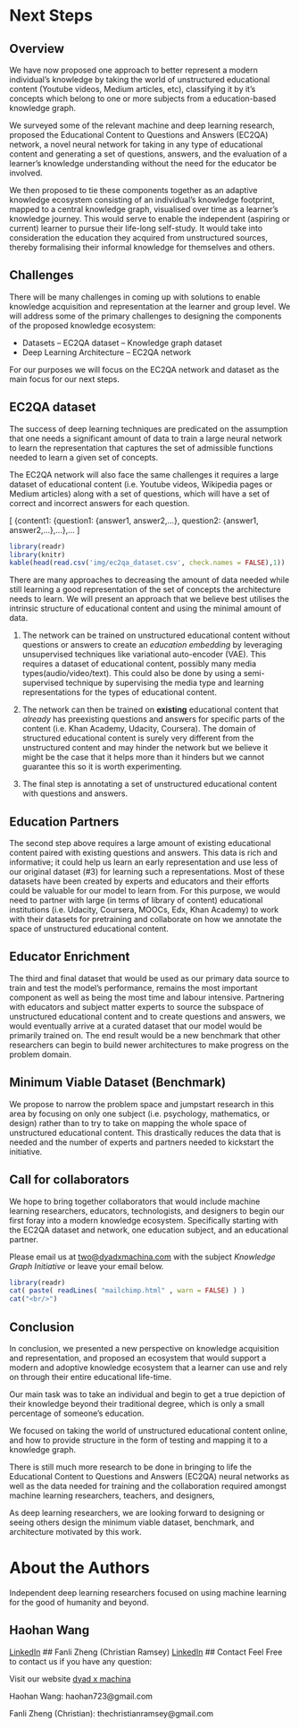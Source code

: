 
# Next Steps

## Overview
We have now proposed one approach to better represent a modern individual's knowledge by taking the world of unstructured educational content (Youtube videos, Medium articles, etc), classifying it by it's concepts which belong to one or more subjects from a education-based knowledge graph.

We surveyed some of the relevant machine and deep learning research, proposed the Educational Content to Questions and Answers (EC2QA) network, a novel neural network for taking in any type of educational content and generating a set of questions, answers, and the evaluation of a learner's knowledge understanding without the need for the educator be involved. 

We then proposed to tie these components together as an adaptive knowledge ecosystem consisting of an individual's knowledge footprint, mapped to a central knowledge graph, visualised over time as a learner's knowledge journey. This would serve to enable the independent (aspiring or current) learner to pursue their life-long self-study. It would take into consideration the education they acquired from unstructured sources, thereby formalising their informal knowledge for themselves and others.


## Challenges

There will be many challenges in coming up with solutions to enable knowledge acquisition and representation at the learner and group level. We will address some of the primary challenges to designing the components of the proposed knowledge ecosystem:                                                        

- Datasets
-- EC2QA dataset
-- Knowledge graph dataset
- Deep Learning Architecture
-- EC2QA network

For our purposes we will focus on the EC2QA network and dataset as the main focus for our next steps.

## EC2QA dataset
The success of deep learning techniques are predicated on the assumption that one needs a significant amount of data to train a large neural network to learn the representation that captures the set of admissible functions needed to learn a given set of concepts.

The EC2QA network will also face the same challenges it requires a large dataset of educational content (i.e. Youtube videos, Wikipedia pages or Medium articles) along with a set of questions,  which will have a set of correct and incorrect answers for each question.

\[
 \{content1: \{question1: \{answer1, answer2,...\},  question2: \{answer1, answer2,...\},...\},...
\]

```r
library(readr)
library(knitr)
kable(head(read.csv('img/ec2qa_dataset.csv', check.names = FALSE),1))

```

There are many approaches to decreasing the amount of data needed while still learning a good representation of the set of concepts the architecture needs to learn. We will present an approach that we believe best utilises the intrinsic structure of educational content and using the minimal amount of data.

1. The network can be trained on unstructured educational content without questions or answers to create an *education embedding* by leveraging unsupervised techniques like variational auto-encoder (VAE). This requires a dataset of educational content, possibly many media types(audio/video/text). This could also be done by using a semi-supervised technique by supervising the media type and learning representations for the types of educational content.


2. The network can then be trained on **existing** educational content that *already* has preexisting questions and answers for specific parts of the content (i.e. Khan Academy, Udacity, Coursera). The domain of structured educational content is surely very different from the unstructured content and may hinder the network but we believe it might be the case that it helps more than it hinders but we cannot guarantee this so it is worth experimenting.


3. The final step is annotating a set of unstructured educational content with questions and answers.


## Education Partners
The second step above requires a large amount of  existing educational content paired with existing questions and answers. This data is rich and informative; it could help us learn an early representation and use less of our original dataset (#3) for learning such a representations. Most of these datasets have been created by experts and educators and their efforts could be valuable for our model to learn from. For this purpose, we would need to partner with large (in terms of library of content) educational institutions (i.e. Udacity, Coursera, MOOCs, Edx, Khan Academy) to work with their datasets for pretraining and collaborate on how we annotate the space of unstructured educational content.

## Educator Enrichment
The third and final dataset that would be used as our primary data source to train and test the model's performance, remains the most important component as well as being the most time and labour intensive. Partnering with educators and subject matter experts to source the subspace of unstructured educational content and to create questions and answers, we would eventually arrive at a curated dataset that our model would be primarily trained on. The end result would be a new benchmark that other researchers can begin to build newer architectures to make progress on the problem domain. 

## Minimum Viable Dataset (Benchmark)
We propose to narrow the problem space and jumpstart research in this area by focusing on only one subject (i.e. psychology, mathematics, or design) rather than to try to take on mapping the whole space of unstructured educational content. This drastically reduces the data that is needed and the number of experts and partners needed to kickstart the initiative.


## Call for collaborators

We hope to bring together collaborators that would include machine learning researchers, educators, technologists, and designers to begin our first foray into a modern knowledge ecosystem. Specifically starting with the EC2QA dataset and network, one education subject, and an educational partner.

Please email us at [two@dyadxmachina.com](two@dyadxmachina.com) with the subject *Knowledge Graph Initiative* or leave your email below.

```r
library(readr)
cat( paste( readLines( "mailchimp.html" , warn = FALSE) ) )
cat("<br/>")
```

## Conclusion

In conclusion, we presented a new perspective on knowledge acquisition and representation, and proposed an ecosystem that would support a modern and adoptive knowledge ecosystem that a learner can use and rely on through their entire educational life-time.

Our main task was to take an individual and begin to get a true depiction of their knowledge beyond their traditional degree, which is only a small percentage of someone's education. 

We focused on taking the world of unstructured educational content online, and how to provide structure in the form of testing and mapping it to a knowledge graph.

There is still much more research to be done in bringing to life the Educational Content to Questions and Answers (EC2QA) neural networks as well as the data needed for training and the collaboration required amongst machine learning researchers, teachers, and designers,

As deep learning researchers, we are looking forward to designing or seeing others design the minimum viable dataset, benchmark, and architecture motivated by this work.

# About the Authors
Independent deep learning researchers focused on using machine learning for the good of humanity and beyond.

## Haohan Wang
[LinkedIn](https://www.linkedin.com/in/haohanw)
## Fanli Zheng (Christian Ramsey)
[LinkedIn](https://www.linkedin.com/in/christianramsey/)
## Contact
Feel Free to contact us if you have any question:


Visit our website [dyad x machina](dyadxmachina.com)

Haohan Wang: haohan723@gmail.com

Fanli Zheng (Christian): thechristianramsey@gmail.com
